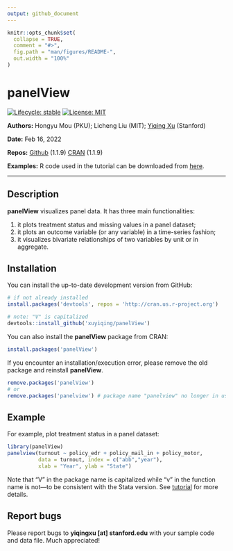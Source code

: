 ```yaml
---
output: github_document
---
```


<!-- README.md is generated from README.Rmd. Please edit that file -->

```r
knitr::opts_chunk$set(
  collapse = TRUE,
  comment = "#>",
  fig.path = "man/figures/README-",
  out.width = "100%"
)
```

# panelView

<!-- badges: start -->
[![Lifecycle: stable](https://img.shields.io/badge/lifecycle-stable-green.svg)](https://www.tidyverse.org/lifecycle/#stablel)
[![License: MIT](https://img.shields.io/badge/License-MIT-yellow.svg)](https://opensource.org/licenses/MIT)
<!-- badges: end -->

**Authors:** Hongyu Mou (PKU); Licheng Liu (MIT); [Yiqing Xu](https://yiqingxu.org/) (Stanford)

**Date:** Feb 16, 2022

**Repos:** [Github](https://github.com/xuyiqing/panelView) (1.1.9)
[CRAN](https://cran.r-project.org/web/packages/panelView/index.html) (1.1.9)

**Examples:** R code used in the tutorial can be downloaded from [here](https://yiqingxu.org/packages/panelview/examples.R).

---

## Description

**panelView** visualizes panel data. It has three main functionalities:

1. it plots treatment status and missing values in a panel dataset;
2. it plots an outcome variable (or any variable) in a time-series fashion;
3. it visualizes bivariate relationships of two variables by unit or in aggregate.

## Installation

You can install the up-to-date development version from GitHub: 

```r
# if not already installed
install.packages('devtools', repos = 'http://cran.us.r-project.org') 

# note: "V" is capitalized
devtools::install_github('xuyiqing/panelView') 
```

You can also install the **panelView** package from CRAN: 

```r
install.packages('panelView') 
```

If you encounter an installation/execution error, please remove the old package and reinstall **panelView**.
```r
remove.packages('panelView') 
# or
remove.packages('panelview') # package name "panelview" no longer in use
```

## Example

For example, plot treatment status in a panel dataset:
```r
library(panelView)
panelview(turnout ~ policy_edr + policy_mail_in + policy_motor, 
          data = turnout, index = c("abb","year"), 
          xlab = "Year", ylab = "State")
```
Note that "V" in the package name is capitalized while "v" in the function name is not---to be consistent with the Stata version. See [tutorial](https://yiqingxu.org/packages/panelview/articles/tutorial.html) for more details. 

## Report bugs

Please report bugs to **yiqingxu [at] stanford.edu** with your sample code and data file. Much appreciated!



